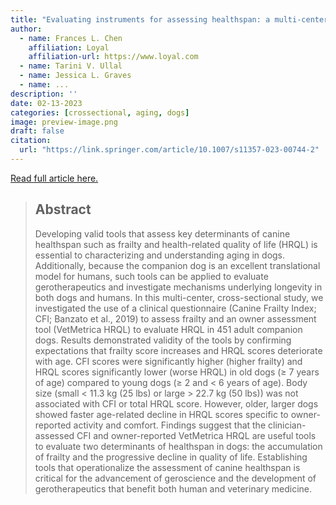 ```yaml
---
title: "Evaluating instruments for assessing healthspan: a multi-center cross-sectional study on health-related quality of life (HRQL) and frailty in the companion dog"
author:
  - name: Frances L. Chen
    affiliation: Loyal
    affiliation-url: https://www.loyal.com
  - name: Tarini V. Ullal
  - name: Jessica L. Graves
  - name: ...
description: ''
date: 02-13-2023
categories: [crossectional, aging, dogs]
image: preview-image.png
draft: false
citation: 
  url: "https://link.springer.com/article/10.1007/s11357-023-00744-2"
---
```


[Read full article here.](https://link.springer.com/article/10.1007/s11357-023-00744-2)

> ## **Abstract**
>
> Developing valid tools that assess key determinants of canine healthspan such as frailty and health-related quality of life (HRQL) is essential to characterizing and understanding aging in dogs. Additionally, because the companion dog is an excellent translational model for humans, such tools can be applied to evaluate gerotherapeutics and investigate mechanisms underlying longevity in both dogs and humans. In this multi-center, cross-sectional study, we investigated the use of a clinical questionnaire (Canine Frailty Index; CFI; Banzato et al., 2019) to assess frailty and an owner assessment tool (VetMetrica HRQL) to evaluate HRQL in 451 adult companion dogs. Results demonstrated validity of the tools by confirming expectations that frailty score increases and HRQL scores deteriorate with age. CFI scores were significantly higher (higher frailty) and HRQL scores significantly lower (worse HRQL) in old dogs (≥ 7 years of age) compared to young dogs (≥ 2 and \< 6 years of age). Body size (small \< 11.3 kg (25 lbs) or large \> 22.7 kg (50 lbs)) was not associated with CFI or total HRQL score. However, older, larger dogs showed faster age-related decline in HRQL scores specific to owner-reported activity and comfort. Findings suggest that the clinician-assessed CFI and owner-reported VetMetrica HRQL are useful tools to evaluate two determinants of healthspan in dogs: the accumulation of frailty and the progressive decline in quality of life. Establishing tools that operationalize the assessment of canine healthspan is critical for the advancement of geroscience and the development of gerotherapeutics that benefit both human and veterinary medicine.
